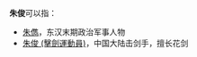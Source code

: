 '''朱俊'''可以指：
* [[朱儁|朱儁]]，东汉末期政治军事人物
* [[朱俊_(擊劍運動員)|朱俊 (擊劍運動員)]]，中国大陆击剑手，擅长花剑

{{disambig|J俊|cat=二字朱姓人名消歧义}}
